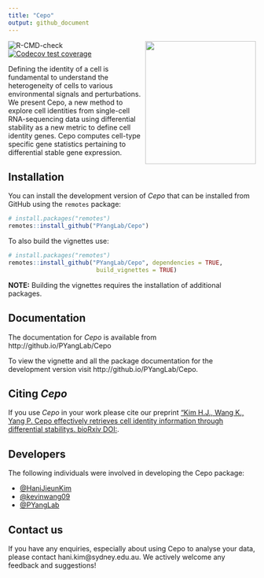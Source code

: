 ```yaml
---
title: "Cepo"
output: github_document
---
```

<img src="man/figures/Cepo_logo.png" align="right" width="225" height="250"/>

![R-CMD-check](https://github.com/PYangLab/Cepo/workflows/R-CMD-check/badge.svg) [![Codecov test coverage](https://codecov.io/gh/PYangLab/Cepo/branch/main/graph/badge.svg?token=sJROwPzwey)](https://codecov.io/gh/PYangLab/Cepo)

Defining the identity of a cell is fundamental to understand the heterogeneity of cells to various environmental signals and perturbations. We present Cepo, a new method to explore cell identities from single-cell RNA-sequencing data using differential stability as a new metric to define cell identity genes. Cepo computes cell-type specific gene statistics pertaining to differential stable gene expression. 

## Installation

You can install the development version of _Cepo_ that can be installed from GitHub
using the `remotes` package:

``` r
# install.packages("remotes")
remotes::install_github("PYangLab/Cepo")
```

To also build the vignettes use:

``` r
# install.packages("remotes")
remotes::install_github("PYangLab/Cepo", dependencies = TRUE,
                         build_vignettes = TRUE)
```

**NOTE:** Building the vignettes requires the installation of additional
packages.

## Documentation

The documentation for _Cepo_ is available from http://github.io/PYangLab/Cepo

To view the vignette and all the package documentation for the development
version visit http://github.io/PYangLab/Cepo.

## Citing _Cepo_

If you use _Cepo_ in your work please cite
our preprint ["Kim H.J., Wang K., Yang P. Cepo effectively retrieves cell identity information through differential stabilitys. bioRxiv DOI:][paper].

## Developers

The following individuals were involved in developing the Cepo package: 

* [@HaniJieunKim](https://github.com/HaniJieunKim)
* [@kevinwang09](https://github.com/kevinwang09)
* [@PYangLab](https://github.com/PYangLab) 


## Contact us

If you have any enquiries, especially about using Cepo to analyse your data, please contact hani.kim@sydney.edu.au. We actively welcome any feedback and suggestions! 

[paper]: add biorxiv link
